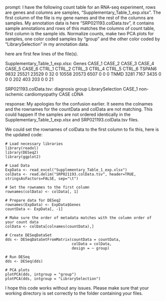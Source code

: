 prompt:
I have the following count table for an RNA-seq experiment, rows are genes and columns are samples, "Supplementary_Table_1_exp.xlsx". The first column of the file is my gene names and the rest of the columns are samples. My annotation data is here  "SRP021193.colData.tsv", it contains sample annotations and rows of this matches the columns of count table, first column is the sample ids. Normalize counts, make two PCA plots for samples, one color coded samples by "group" and the other color coded by "LibrarySelection" in my annotation data.

here are first few lines of the file(s).

Supplementary_Table_1_exp.xlsx:
Genes	CASE_1	CASE_2	CASE_3	CASE_4	CASE_5	CASE_6	CTRL_1	CTRL_2	CTRL_3	CTRL_4	CTRL_5	CTRL_6
TSPAN6	9832	25521	23529	0	32	0	10558	20573	6507	0	0	 0
TNMD	3281	 7167	 3435	0	 0	0	  202	  403	 203	0	0	21


SRP021193.colData.tsv:
	diagnosis	group	LibrarySelection
CASE_1	non-ischemic cardiomyopathy	CASE	cDNA


response:
My apologies for the confusion earlier. It seems the colnames and the rownames for the countData and colData are not matching. This could happen If the samples are not ordered identically in the Supplementary_Table_1_exp.xlsx and SRP021193.colData.tsv files.

We could set the rownames of colData to the first column to fix this, here is the updated code:

```
# Load necessary libraries
library(readxl)
library(DESeq2)
library(ggplot2)

# Load Data
ExpData <- read_excel("Supplementary_Table_1_exp.xlsx")
colData <- read.delim("SRP021193.colData.tsv", header=TRUE, stringsAsFactors=FALSE, sep="\t")

# Set the rownames to the first column
rownames(colData) <- colData[, 1]

# Prepare data for DESeq2
rownames(ExpData) <- ExpData$Genes
countData <- ExpData[, -1]

# Make sure the order of metadata matches with the column order of your count data
colData <- colData[colnames(countData),]

# Create DESeqDataSet
dds <- DESeqDataSetFromMatrix(countData = countData,
                              colData = colData,
                              design = ~ group)

# Run DESeq
dds <- DESeq(dds)

# PCA plots
plotPCA(dds, intgroup = "group")
plotPCA(dds, intgroup = "LibrarySelection")
```
I hope this code works without any issues. Please make sure that your working directory is set correctly to the folder containing your files.
